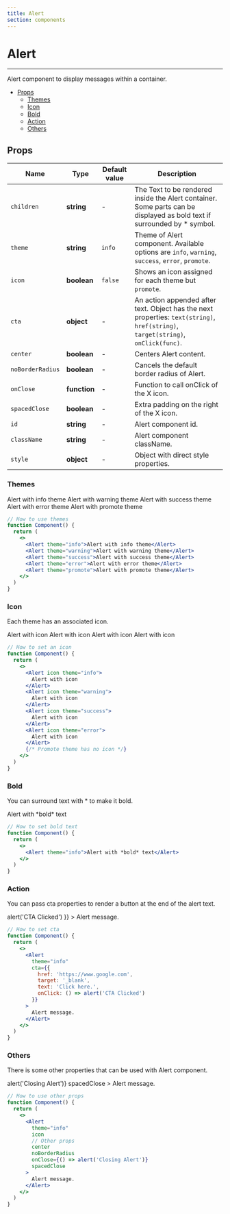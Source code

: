 ```yaml
---
title: Alert
section: components
---
```



# Alert

---

Alert component to display messages within a container.

- [Props](#Props)
  - [Themes](#Themes)
  - [Icon](#Icon)
  - [Bold](#Bold)
  - [Action](#Action)
  - [Others](#Others)

## Props

| Name             | Type         | Default value | Description                                                                                                                       |
| ---------------- | ------------ | ------------- | --------------------------------------------------------------------------------------------------------------------------------- |
| `children`       | **string**   | -             | The Text to be rendered inside the Alert container. Some parts can be displayed as bold text if surrounded by \* symbol.          |
| `theme`          | **string**   | `info`        | Theme of Alert component. Available options are `info`, `warning`, `success`, `error`, `promote`.                                 |
| `icon`           | **boolean**  | `false`       | Shows an icon assigned for each theme but `promote`.                                                                              |
| `cta`            | **object**   | -             | An action appended after text. Object has the next properties: `text(string)`, `href(string)`, `target(string)`, `onClick(func)`. |
| `center`         | **boolean**  | -             | Centers Alert content.                                                                                                            |
| `noBorderRadius` | **boolean**  | -             | Cancels the default border radius of Alert.                                                                                       |
| `onClose`        | **function** | -             | Function to call onClick of the X icon.                                                                                           |
| `spacedClose`    | **boolean**  | -             | Extra padding on the right of the X icon.                                                                                         |
| `id`             | **string**   | -             | Alert component id.                                                                                                               |
| `className`      | **string**   | -             | Alert component className.                                                                                                        |
| `style`          | **object**   | -             | Object with direct style properties.                                                                                              |

### Themes

<Demo title="Alert themes" background={colors.bgGrey}>
  <Alert theme="info">Alert with info theme</Alert>
  <Alert theme="warning">Alert with warning theme</Alert>
  <Alert theme="success">Alert with success theme</Alert>
  <Alert theme="error">Alert with error theme</Alert>
  <Alert theme="promote">Alert with promote theme</Alert>
</Demo>

```jsx
// How to use themes
function Component() {
  return (
    <>
      <Alert theme="info">Alert with info theme</Alert>
      <Alert theme="warning">Alert with warning theme</Alert>
      <Alert theme="success">Alert with success theme</Alert>
      <Alert theme="error">Alert with error theme</Alert>
      <Alert theme="promote">Alert with promote theme</Alert>
    </>
  )
}
```

### Icon

Each theme has an associated icon.

<Demo title="Alert with icons" background={colors.bgGrey}>
  <Alert icon theme="info">
    Alert with icon
  </Alert>
  <Alert icon theme="warning">
    Alert with icon
  </Alert>
  <Alert icon theme="success">
    Alert with icon
  </Alert>
  <Alert icon theme="error">
    Alert with icon
  </Alert>
</Demo>

```jsx
// How to set an icon
function Component() {
  return (
    <>
      <Alert icon theme="info">
        Alert with icon
      </Alert>
      <Alert icon theme="warning">
        Alert with icon
      </Alert>
      <Alert icon theme="success">
        Alert with icon
      </Alert>
      <Alert icon theme="error">
        Alert with icon
      </Alert>
      {/* Promote theme has no icon */}
    </>
  )
}
```

### Bold

You can surround text with \* to make it bold.

<Demo title="Alert with bold text" background={colors.bgGrey}>
  <Alert theme="info">Alert with *bold* text</Alert>
</Demo>

```jsx
// How to set bold text
function Component() {
  return (
    <>
      <Alert theme="info">Alert with *bold* text</Alert>
    </>
  )
}
```

### Action

You can pass cta properties to render a button at the end of the alert text.

<Demo title="Alert with cta" background={colors.bgGrey}>
  <Alert
    theme="info"
    cta={{
      href: 'https://www.google.com',
      target: '_blank',
      text: 'Click here.',
      onClick: () => alert('CTA Clicked')
    }}
  >
    Alert message.
  </Alert>
</Demo>

```jsx
// How to set cta
function Component() {
  return (
    <>
      <Alert
        theme="info"
        cta={{
          href: 'https://www.google.com',
          target: '_blank',
          text: 'Click here.',
          onClick: () => alert('CTA Clicked')
        }}
      >
        Alert message.
      </Alert>
    </>
  )
}
```

### Others

There is some other properties that can be used with Alert component.

<Demo title="Other Alert properties" background={colors.bgGrey}>
  <Alert
    theme="info"
    icon
    center
    noBorderRadius
    onClose={() => alert('Closing Alert')}
    spacedClose
  >
    Alert message.
  </Alert>
</Demo>

```jsx
// How to use other props
function Component() {
  return (
    <>
      <Alert
        theme="info"
        icon
        // Other props
        center
        noBorderRadius
        onClose={() => alert('Closing Alert')}
        spacedClose
      >
        Alert message.
      </Alert>
    </>
  )
}
```
